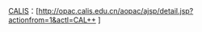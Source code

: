 [[中国高等教育文献保障系统|CALIS]]：<span class="uid">[http://opac.calis.edu.cn/aopac/ajsp/detail.jsp?actionfrom=1&actl=CAL++{{{1|}}} {{{1}}}]</span><noinclude>
{{documentation|template:Authority control/sub-doc}}
</noinclude>